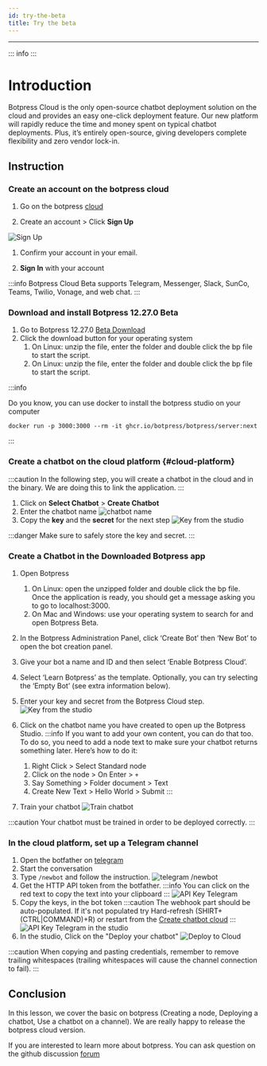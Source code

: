 ```yaml
---
id: try-the-beta
title: Try the beta
---
```


---

::: info
:::

# Introduction

Botpress Cloud is the only open-source chatbot deployment solution on the cloud and provides an easy one-click deployment feature. Our new platform will rapidly reduce the time and money spent on typical chatbot deployments. Plus, it’s entirely open-source, giving developers complete flexibility and zero vendor lock-in.

## Instruction

### Create an account on the botpress cloud

1. Go on the botpress [cloud](https://app.botpress.dev)

1. Create an account > Click **Sign Up**

![Sign Up](/assets/cloud/login.png)

1. Confirm your account in your email.

1. **Sign In** with your account

:::info
Botpress Cloud Beta supports Telegram, Messenger, Slack, SunCo, Teams, Twilio, Vonage, and web chat.
:::

### Download and install Botpress 12.27.0 Beta​

1. Go to Botpress 12.27.0 [Beta Download](botpress.com/download)
1. Click the download button for your operating system
   1. On Linux: unzip the file, enter the folder and double click the bp file to start the script.
   1. On Linux: unzip the file, enter the folder and double click the bp file to start the script.

:::info

Do you know, you can use docker to install the botpress studio on your computer

```
docker run -p 3000:3000 --rm -it ghcr.io/botpress/botpress/server:next
```

:::

### Create a chatbot on the cloud platform {#cloud-platform}

:::caution
In the following step, you will create a chatbot in the cloud and in the binary. We are doing this to link the application.
:::

1. Click on **Select Chatbot** > **Create Chatbot**
2. Enter the chatbot name
   ![chatbot name](/assets/cloud/first-chatbot.jpg)
3. Copy the **key** and the **secret** for the next step
   ![Key from the studio](/assets/cloud/cloud-key.png)

:::danger
Make sure to safely store the key and secret.
:::

### Create a Chatbot in the Downloaded Botpress app

1. Open Botpress
   1. On Linux: open the unzipped folder and double click the bp file. Once the application is ready, you should get a message asking you to go to localhost:3000.
   1. On Mac and Windows: use your operating system to search for and open Botpress Beta.
1. In the Botpress Administration Panel, click ‘Create Bot’ then ‘New Bot’ to open the bot creation panel.
1. Give your bot a name and ID and then select ‘Enable Botpress Cloud’.
1. Select ‘Learn Botpress’ as the template. Optionally, you can try selecting the ‘Empty Bot’ (see extra information below).
1. Enter your key and secret from the Botpress Cloud step.
   ![Key from the studio](/assets/cloud/studio-key.png)
1. Click on the chatbot name you have created to open up the Botpress Studio.
   :::info
   If you want to add your own content, you can do that too. To do so, you need to add a node text to make sure your chatbot returns something later. Here’s how to do it:

   1. Right Click > Select Standard node
   1. Click on the node > On Enter > `+`
   1. Say Something > Folder document > Text
   1. Create New Text > Hello World > Submit
      :::

1. Train your chatbot
   ![Train chatbot](/assets/cloud/train-chatbot.png)

:::caution
Your chatbot must be trained in order to be deployed correctly.
:::

### In the cloud platform, set up a Telegram channel

1. Open the botfather on [telegram](https://t.me/botfather)
1. Start the conversation
1. Type `/newbot` and follow the instruction.
   ![telegram /newbot](/assets/cloud/telegram.png)
1. Get the HTTP API token from the botfather.
   :::info
   You can click on the red text to copy the text into your clipboard
   :::
   ![API Key Telegram](/assets/cloud/api-key-telegram.png)
1. Copy the keys, in the bot token
   :::caution
   The webhook part should be auto-populated. If it's not populated try Hard-refresh (SHIRT+(CTRL|COMMAND)+R) or restart from the [Create chatbot cloud](#cloud-platform)
   :::
   ![API Key Telegram in the studio](/assets/cloud/api-key-telegram-studio.png)
1. In the studio, Click on the "Deploy your chatbot"
   ![Deploy to Cloud](/assets/cloud/deploy-to-cloud.png)

:::caution
When copying and pasting credentials, remember to remove trailing whitespaces (trailing whitespaces will cause the channel connection to fail).
:::

## Conclusion

In this lesson, we cover the basic on botpress (Creating a node, Deploying a chatbot, Use a chatbot on a channel). We are really happy to release the botpress cloud version.

If you are interested to learn more about botpress. You can ask question on the github discussion [forum](https://github.com/botpress/botpress/discussions)
